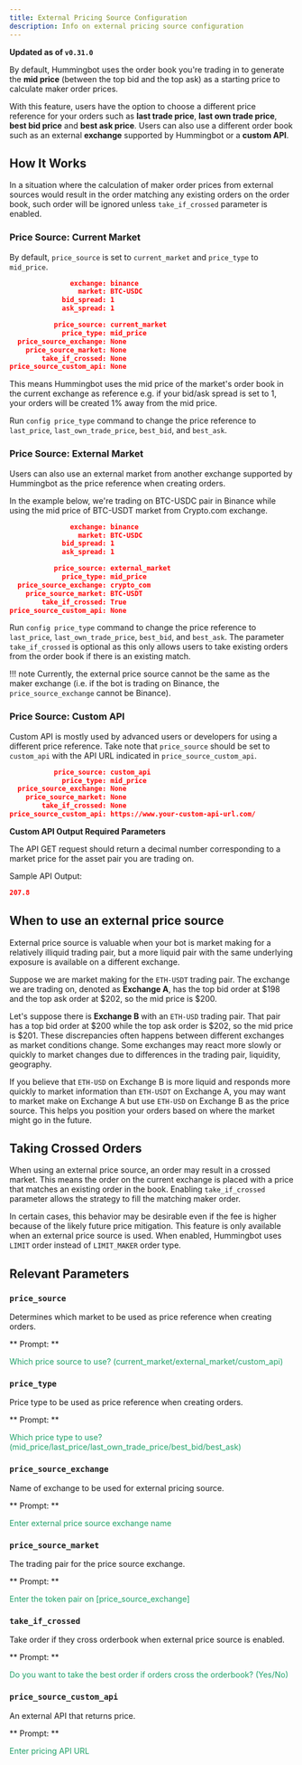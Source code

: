 ```yaml
---
title: External Pricing Source Configuration
description: Info on external pricing source configuration
---
```


**Updated as of `v0.31.0`**

By default, Hummingbot uses the order book you're trading in to generate the **mid price** (between the top bid and the top ask) as a starting price to calculate maker order prices.

With this feature, users have the option to choose a different price reference for your orders such as **last trade price**, **last own trade price**, **best bid price** and **best ask price**. Users can also use a different order book such as an external **exchange** supported by Hummingbot or a **custom API**.


## How It Works

In a situation where the calculation of maker order prices from external sources would result in the order matching any existing orders on the order book, such order will be ignored unless `take_if_crossed` parameter is enabled.

### Price Source: Current Market

By default, `price_source` is set to `current_market` and `price_type` to `mid_price`.

```json 
               exchange: binance
                 market: BTC-USDC
             bid_spread: 1
             ask_spread: 1
```

```json
           price_source: current_market
             price_type: mid_price
  price_source_exchange: None
    price_source_market: None
        take_if_crossed: None
price_source_custom_api: None
```

This means Hummingbot uses the mid price of the market's order book in the current exchange as reference e.g. if your bid/ask spread is set to 1, your orders will be created 1% away from the mid price.

Run `config price_type` command to change the price reference to `last_price`, `last_own_trade_price`, `best_bid`, and `best_ask`.


### Price Source: External Market

Users can also use an external market from another exchange supported by Hummingbot as the price reference when creating orders.

In the example below, we're trading on BTC-USDC pair in Binance while using the mid price of BTC-USDT market from Crypto.com exchange.

```json
               exchange: binance
                 market: BTC-USDC
             bid_spread: 1
             ask_spread: 1
```

```json
           price_source: external_market
             price_type: mid_price
  price_source_exchange: crypto_com
    price_source_market: BTC-USDT
        take_if_crossed: True
price_source_custom_api: None
```

Run `config price_type` command to change the price reference to `last_price`, `last_own_trade_price`, `best_bid`, and `best_ask`. The parameter `take_if_crossed` is optional as this only allows users to take existing orders from the order book if there is an existing match.

!!! note
    Currently, the external price source cannot be the same as the maker exchange (i.e. if the bot is trading on Binance, the `price_source_exchange` cannot be Binance).

### Price Source: Custom API

Custom API is mostly used by advanced users or developers for using a different price reference. Take note that `price_source` should be set to `custom_api` with the API URL indicated in `price_source_custom_api`.

```json
           price_source: custom_api
             price_type: mid_price
  price_source_exchange: None
    price_source_market: None
        take_if_crossed: None
price_source_custom_api: https://www.your-custom-api-url.com/
```

**Custom API Output Required Parameters**

The API GET request should return a decimal number corresponding to a market price for the asset pair you are trading on.

Sample API Output:

```json
207.8
```

## When to use an external price source

External price source is valuable when your bot is market making for a relatively illiquid trading pair, but a more liquid pair with the same underlying exposure is available on a different exchange.

Suppose we are market making for the `ETH-USDT` trading pair. The exchange we are trading on, denoted as **Exchange A**, has the top bid order at $198 and the top ask order at $202, so the mid price is $200.

Let's suppose there is **Exchange B** with an `ETH-USD` trading pair. That pair has a top bid order at $200 while the top ask order is $202, so the mid price is $201. These discrepancies often happens between different exchanges as market conditions change. Some exchanges may react more slowly or quickly to market changes due to differences in the trading pair, liquidity, geography.

If you believe that `ETH-USD` on Exchange B is more liquid and responds more quickly to market information than `ETH-USDT` on Exchange A, you may want to market make on Exchange A but use `ETH-USD` on Exchange B as the price source. This helps you position your orders based on where the market might go in the future. 


## Taking Crossed Orders

When using an external price source, an order may result in a crossed market. This means the order on the current exchange is placed with a price that matches an existing order in the book. Enabling `take_if_crossed` parameter allows the strategy to fill the matching maker order.

In certain cases, this behavior may be desirable even if the fee is higher because of the likely future price mitigation. This feature is only available when an external price source is used. When enabled, Hummingbot uses `LIMIT` order instead of `LIMIT_MAKER` order type.


## Relevant Parameters

### `price_source`

Determines which market to be used as price reference when creating orders.

** Prompt: **

<div style={{ padding: "10px 20px", backgroundColor: "#1c1c1c" }}>
  <font color="#20a26a">
    Which price source to use? (current_market/external_market/custom_api)
  </font>
</div>

### `price_type`

Price type to be used as price reference when creating orders.

** Prompt: **

<div style={{ padding: "10px 20px", backgroundColor: "#1c1c1c" }}>
  <font color="#20a26a">
    Which price type to use? (mid_price/last_price/last_own_trade_price/best_bid/best_ask)
  </font>
</div>

### `price_source_exchange`

Name of exchange to be used for external pricing source.

** Prompt: **

<div style={{ padding: "10px 20px", backgroundColor: "#1c1c1c" }}>
  <font color="#20a26a">
    Enter external price source exchange name
  </font>
</div>

### `price_source_market`

The trading pair for the price source exchange.

** Prompt: **

<div style={{ padding: "10px 20px", backgroundColor: "#1c1c1c" }}>
  <font color="#20a26a">
    Enter the token pair on [price_source_exchange]
  </font>
</div>


### `take_if_crossed`

Take order if they cross orderbook when external price source is enabled.

** Prompt: **

<div style={{ padding: "10px 20px", backgroundColor: "#1c1c1c" }}>
  <font color="#20a26a">
    Do you want to take the best order if orders cross the orderbook? (Yes/No)
  </font>
</div>

### `price_source_custom_api`

An external API that returns price.

** Prompt: **

<div style={{ padding: "10px 20px", backgroundColor: "#1c1c1c" }}>
  <font color="#20a26a">
    Enter pricing API URL
  </font>
</div>